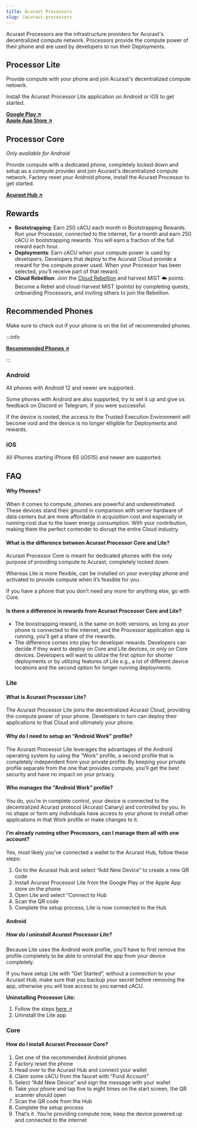 ```yaml
---
title: Acurast Processors
slug: /acurast-processors
---
```



Acurast Processors are the infrastructure providers for Acurast's decentralized compute network. Processors provide the compute power of their phone and are used by developers to run their Deployments.

## Processor Lite

Provide compute with your phone and join Acurast's decentralized compute netowrk.

Install the Acurast Processor Lite application on Android or iOS to get started.

**[Google Play ↗](https://play.google.com/store/apps/details?id=com.acurast.attested.executor.sbs.canary)**  
**[Apple App Store ↗](https://apps.apple.com/us/app/acurast-processor/id6517361921)**

## Processor Core

_Only available for Android_

Provide compute with a dedicated phone, completely locked down and setup as a compute provider and join Acurast's decentralized compute network. Factory reset your Android phone, install the Acurast Processor to get started.

**[Acurast Hub ↗](https://hub.acurast.com/)**

## Rewards

- **Bootstrapping**: Earn 250 cACU each month in Bootstrapping Rewards. Run your Processor, connected to the internet, for a month and earn 250 cACU in bootstrapping rewards. You will earn a fraction of the full reward each hour.
- **Deployments**: Earn cACU when your compute power is used by developers. Developers that deploy to the Acurast Cloud provide a reward for the compute power used. When your Processor has been selected, you’ll receive part of that reward.
- **Cloud Rebellion**: Join the [Cloud Rebellion](https://rebellion.acurast.com/) and harvest MIST ☁️ points. Become a Rebel and cloud-harvest MIST (points) by completing quests, onboarding Processors, and inviting others to join the Rebellion.

## Recommended Phones

Make sure to check out if your phone is on the list of recommended phones.

:::info

**[Recommended Phones ↗](https://docs.google.com/spreadsheets/d/1ZvzmMVey4CM2tuif_zJfWiIxH1qkgA-l7BNJMw4vh54/edit#gid=1844886586)**

:::

### Android

All phones with Android 12 and newer are supported.

Some phones with Android are also supported, try to set it up and give us feedback on Discord or Telegram, if you were successful.

If the device is rooted, the access to the Trusted Execution Environment will become void and the device is no longer elligible for Deployments and rewards.

### iOS

All iPhones starting iPhone 6S (iOS15) and newer are supported.

## FAQ

#### Why Phones?

When it comes to compute, phones are powerful and underestimated. These devices stand their ground in comparison with server hardware of data centers but are more affordable in acquisition cost and especially in running cost due to the lower energy consumption. With your contribution, making them the perfect contender to disrupt the entire Cloud industry.

#### What is the difference between Acurast Processor Core and Lite?

Acurast Processor Core is meant for dedicated phones with the only purpose of providing compute to Acurast, completely locked down.

Whereas Lite is more flexible, can be installed on your everyday phone and activated to provide compute when it’s feasible for you.

If you have a phone that you don’t need any more for anything else, go with Core.

#### Is there a difference in rewards from Acurast Processor Core and Lite?

- The boostrapping reward, is the same on both versions, as long as your phone is connected to the internet, and the Processor application app is running, you’ll get a share of the rewards.
- The difference comes into play for developer rewards. Developers can decide if they want to deploy on Core and Lite devices, or only on Core devices. Developers will want to utilize the first option for shorter deployments or by utilizing features of Lite e.g., a lot of different device locations and the second option for longer running deployments.

### Lite

#### What is Acurast Processor Lite?

The Acurast Processor Lite joins the decentralized Acurast Cloud, providing the compute power of your phone. Developers in turn can deploy their applications to that Cloud and ultimately your phone.

#### Why do I need to setup an “Android Work” profile?

The Acurast Processor Lite leverages the advantages of the Android operating system by using the “Work” profile, a second profile that is completely independent from your private profile. By keeping your private profile separate from the one that provides compute, you’ll get the best security and have no impact on your privacy.

#### Who manages the “Android Work” profile?

You do, you’re in complete control, your device is connected to the decentralized Acurast protocol (Acurast Canary) and controlled by you. In no shape or form any individuals have access to your phone to install other applications in that Work profile or make changes to it.

#### I’m already running other Processors, can I manage them all with one account?

Yes, most likely you’ve connected a wallet to the Acurast Hub, follow these steps:

1. Go to the Acurast Hub and select “Add New Device” to create a new QR code
1. Install Acurast Processor Lite from the Google Play or the Apple App store on the phone
1. Open Lite and select “Connect to Hub
1. Scan the QR code
1. Complete the setup process, Lite is now connected to the Hub

#### Android

##### How do I uninstall Acurast Processor Lite?

Because Lite uses the Android work profile, you’ll have to first remove the profile completely to be able to uninstall the app from your device completely.

If you have setup Lite with “Get Started”, without a connection to your Acurast Hub, make sure that you backup your secret before removing the app, otherwise you will lose access to you earned cACU.

**Uninstalling Processor Lite:**

1. Follow the steps [here ↗](https://support.google.com/work/android/answer/6191949?hl=en#zippy=%2Chow-do-i-delete-my-work-profile)
1. Uninstall the Lite app

### Core

#### How do I install Acurast Processor Core?

1. Get one of the recommended Android phones
1. Factory reset the phone
1. Head over to the Acurast Hub and connect your wallet
1. Claim some cACU from the faucet with “Fund Account”
1. Select “Add New Device” and sign the message with your wallet
1. Take your phone and tap five to eight times on the start screen, the QR scanner should open
1. Scan the QR code from the Hub
1. Complete the setup process
1. That’s it. You’re providing compute now, keep the device powered up and connected to the internet

